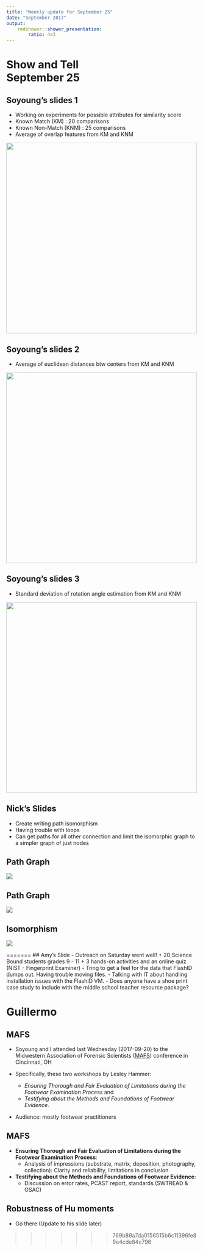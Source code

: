 ```yaml
---
title: "Weekly update for September 25"
date: "September 2017"
output: 
    rmdshower::shower_presentation:
        ratio: 4x3
---
```


# Show and Tell <br> September 25


## Soyoung's slides 1
- Working on experiments for possible attributes for similarity score
- Known Match (KM) : 20 comparisons
- Known Non-Match (KNM) : 25 comparisons
- Average of overlap features from KM and KNM

<img src="images/ave.overlap.png" width=500>

## Soyoung's slides 2
- Average of euclidean distances btw centers from KM and KNM

<img src="images/ave.ecd.png" width=500>

## Soyoung's slides 3
- Standard deviation of rotation angle estimation from KM and KNM

<img src="images/sd.rot.png" width=500>


## Nick's Slides
 - Create writing path isomorphism
 - Having trouble with loops
 - Can get paths for all other connection and limit the isomorphic graph to a simpler graph of just nodes
 
## Path Graph

<img src="images/LondonNodes.png">

## Path Graph

<img src="images/PathGraphsLondon.png">

## Isomorphism

<img src="images/IsomorphismLondon.png">

=======
## Amy's Slide
- Outreach on Saturday went well!
    + 20 Science Bound students grades 9 - 11
    + 3 hands-on activities and an online quiz (NIST - Fingerprint Examiner)
- Tring to get a feel for the data that FlashID dumps out. Having trouble moving files.
- Talking with IT about handling installation issues with the FlashID VM.
- Does anyone have a shoe print case study to include with the middle school teacher resource package?

# Guillermo

## MAFS

- Soyoung and I attended last Wednesday (2017-09-20) to the Midwestern Association of Forensic Scientists ([MAFS](http://www.mafs.net/mafs-2017-fall-meeting-homepage)) conference in Cincinnati, OH

- Specifically, these two workshops by Lesley Hammer:
    + _Ensuring Thorough and Fair Evaluation of Limitations during the Footwear Examination Process_ and 
    + _Testifying about the Methods and Foundations of Footwear Evidence_.

- Audience: mostly footwear practitioners

## MAFS

+ __Ensuring Thorough and Fair Evaluation of Limitations during the Footwear Examination Process__: 
    - Analysis of impressions (substrate, matrix, deposition, photography, collection): Clarity and reliability, limitations in conclusion

+ __Testifying about the Methods and Foundations of Footwear Evidence__:
    - Discussion on error rates, PCAST report, standards (SWTREAD & OSAC)

## Robustness of Hu moments

- Go there (Update to his slide later)

>>>>>>> 769b89a7da0156515b6c11396fe89e4cde84c796
